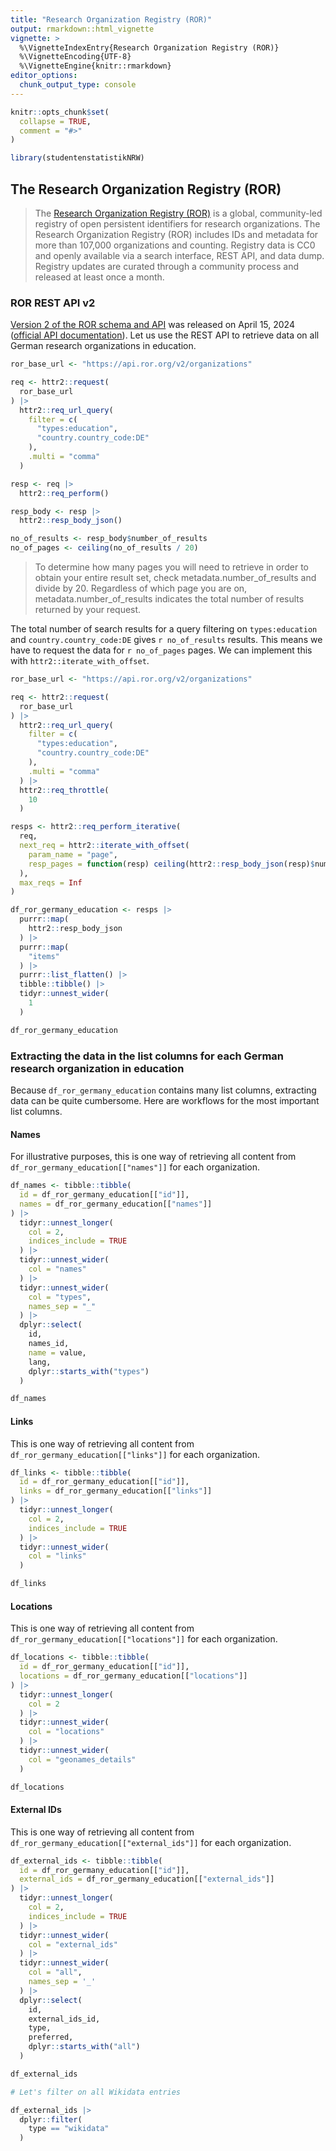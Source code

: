 ```yaml
---
title: "Research Organization Registry (ROR)"
output: rmarkdown::html_vignette
vignette: >
  %\VignetteIndexEntry{Research Organization Registry (ROR)}
  %\VignetteEncoding{UTF-8}
  %\VignetteEngine{knitr::rmarkdown}
editor_options: 
  chunk_output_type: console
---
```


```r
knitr::opts_chunk$set(
  collapse = TRUE,
  comment = "#>"
)
```

```r
library(studentenstatistikNRW)

```

## The Research Organization Registry (ROR)

> The [Research Organization Registry (ROR)](https://ror.org/) is a global, community-led registry of open persistent identifiers for research organizations. The Research Organization Registry (ROR) includes IDs and metadata for more than 107,000 organizations and counting. Registry data is CC0 and openly available via a search interface, REST API, and data dump. Registry updates are curated through a community process and released at least once a month.

### ROR REST API v2

[Version 2 of the ROR schema and API](https://ror.org/blog/2024-04-15-announcing-ror-v2/) was released on April 15, 2024 ([official API documentation](https://ror.readme.io/v2/docs/basics)). Let us use the REST API to retrieve data on all German research organizations in education.

```r
ror_base_url <- "https://api.ror.org/v2/organizations"

req <- httr2::request(
  ror_base_url
) |> 
  httr2::req_url_query(
    filter = c(
      "types:education",
      "country.country_code:DE"
    ),
    .multi = "comma"
  )

resp <- req |> 
  httr2::req_perform()

resp_body <- resp |> 
  httr2::resp_body_json()

no_of_results <- resp_body$number_of_results
no_of_pages <- ceiling(no_of_results / 20)
```

> To determine how many pages you will need to retrieve in order to obtain your entire result set, check metadata.number_of_results and divide by 20. Regardless of which page you are on, metadata.number_of_results indicates the total number of results returned by your request.

The total number of search results for a query filtering on `types:education` and `country.country_code:DE` gives `r no_of_results` results. This means we have to request the data for `r no_of_pages` pages. We can implement this with `httr2::iterate_with_offset`.

```r

ror_base_url <- "https://api.ror.org/v2/organizations"

req <- httr2::request(
  ror_base_url
) |> 
  httr2::req_url_query(
    filter = c(
      "types:education",
      "country.country_code:DE"
    ),
    .multi = "comma"
  ) |> 
  httr2::req_throttle(
    10
  )

resps <- httr2::req_perform_iterative(
  req,
  next_req = httr2::iterate_with_offset(
    param_name = "page",
    resp_pages = function(resp) ceiling(httr2::resp_body_json(resp)$number_of_results / 20)
  ),
  max_reqs = Inf
)

df_ror_germany_education <- resps |> 
  purrr::map(
    httr2::resp_body_json
  ) |> 
  purrr::map(
    "items"
  ) |> 
  purrr::list_flatten() |> 
  tibble::tibble() |> 
  tidyr::unnest_wider(
    1
  )

df_ror_germany_education
```

### Extracting the data in the list columns for each German research organization in education

Because `df_ror_germany_education` contains many list columns, extracting data can be quite cumbersome. Here are workflows for the most important list columns.

#### Names
 For illustrative purposes, this is one way of retrieving all content from `df_ror_germany_education[["names"]]` for each organization.

```r

df_names <- tibble::tibble(
  id = df_ror_germany_education[["id"]],
  names = df_ror_germany_education[["names"]]
) |> 
  tidyr::unnest_longer(
    col = 2,
    indices_include = TRUE
  ) |> 
  tidyr::unnest_wider(
    col = "names"
  ) |> 
  tidyr::unnest_wider(
    col = "types",
    names_sep = "_"
  ) |> 
  dplyr::select(
    id,
    names_id,
    name = value,
    lang,
    dplyr::starts_with("types")
  )

df_names
```


#### Links

This is one way of retrieving all content from `df_ror_germany_education[["links"]]` for each organization.

```r

df_links <- tibble::tibble(
  id = df_ror_germany_education[["id"]],
  links = df_ror_germany_education[["links"]]
) |> 
  tidyr::unnest_longer(
    col = 2,
    indices_include = TRUE
  ) |> 
  tidyr::unnest_wider(
    col = "links"
  ) 

df_links
```

#### Locations

This is one way of retrieving all content from `df_ror_germany_education[["locations"]]` for each organization.

```r

df_locations <- tibble::tibble(
  id = df_ror_germany_education[["id"]],
  locations = df_ror_germany_education[["locations"]]
) |> 
  tidyr::unnest_longer(
    col = 2
  ) |> 
  tidyr::unnest_wider(
    col = "locations"
  ) |> 
  tidyr::unnest_wider(
    col = "geonames_details"
  )

df_locations
```

#### External IDs

This is one way of retrieving all content from `df_ror_germany_education[["external_ids"]]` for each organization.

```r

df_external_ids <- tibble::tibble(
  id = df_ror_germany_education[["id"]],
  external_ids = df_ror_germany_education[["external_ids"]]
) |> 
  tidyr::unnest_longer(
    col = 2,
    indices_include = TRUE
  ) |> 
  tidyr::unnest_wider(
    col = "external_ids"
  ) |> 
  tidyr::unnest_wider(
    col = "all",
    names_sep = '_'
  ) |> 
  dplyr::select(
    id,
    external_ids_id,
    type,
    preferred,
    dplyr::starts_with("all")
  )

df_external_ids

# Let's filter on all Wikidata entries

df_external_ids |> 
  dplyr::filter(
    type == "wikidata"
  )

```

